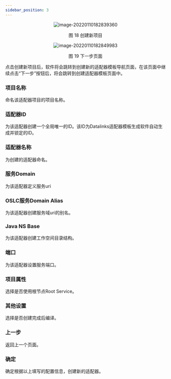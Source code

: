 ```yaml
---
sidebar_position: 3
---
```


<center>

![image-20220110182839360](/img/tutorial/image-20220110182839360.png)

</center>
<center>
图 18 创建新项目
</center>

<center>

![image-20220110182849983](/img/tutorial/image-20220110182849983.png)

图 19 下一步页面

</center>
点击创建新项目后，软件将会跳转到创建新的适配器模板导航页面，在该页面中继续点击“下一步”按钮后，将会跳转到创建适配器模板页面中。

### 项目名称

命名该适配器项目的项目名称。

### 适配器ID

为该适配器创建一个全局唯一的ID。该ID为Datalinks适配器模板生成软件自动生成并锁定的ID。

### 适配器名称

为创建的适配器命名。

### 服务Domain

为该适配器定义服务uri

### OSLC服务Domain Alias

为该适配器创建服务域uri的别名。

### Java NS Base

为该适配器创建工作空间目录结构。

### 端口

为该适配器设置服务端口。

### 项目属性

选择是否使用根节点Root Service。

### 其他设置

选择是否创建完成后编译。

### 上一步

返回上一个页面。

### 确定

确定根据以上填写的配置信息，创建新的适配器。

